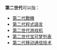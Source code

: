 '''第二世代'''可以指：
* [[第二代戰機|第二代戰機]]
* [[第二代程式語言|第二代程式語言]]
* [[第二世代游戏机|第二世代游戏机]]
* [[第二世代宝可梦列表|第二世代宝可梦列表]]
* [[2G|第二代移动通信技术]]

{{disambig|cat=四字消歧義}}